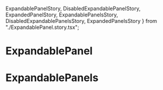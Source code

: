   ExpandablePanelStory,
  DisabledExpandablePanelStory,
  ExpandedPanelStory,
  ExpandablePanelsStory,
  DisabledExpandablePanelsStory,
  ExpandedPanelsStory
} from "./ExpandablePanel.story.tsx";

<Meta title="Components | ExpandablePanel" />

# ExpandablePanel

<Preview>
  <Story name="ExpandablePanel">
    <ExpandablePanelStory />
  </Story>
</Preview>

<Preview>
  <Story name="DisabledExpandablePanel">
    <DisabledExpandablePanelStory />
  </Story>
</Preview>

<Preview>
  <Story name="ExpandedPanel">
    <ExpandedPanelStory />
  </Story>
</Preview>

# ExpandablePanels

<Preview>
  <Story name="ExpandablePanels">
    <ExpandablePanelsStory />
  </Story>
</Preview>

<Preview>
  <Story name="DisabledExpandablePanels">
    <DisabledExpandablePanelsStory />
  </Story>
</Preview>

<Preview>
  <Story name="ExpandedPanels">
    <ExpandedPanelsStory />
  </Story>
</Preview>
